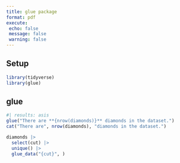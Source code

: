 ```yaml
---
title: glue package
format: pdf
execute: 
 echo: false
 message: false
 warning: false
---
```


## Setup
```r
library(tidyverse)
library(glue)
```


## glue
```r
#| results: asis
glue("There are **{nrow(diamonds)}** diamonds in the dataset.")
cat("There are", nrow(diamonds), "diamonds in the dataset.")
```

```r
diamonds |> 
  select(cut) |>
  unique() |> 
  glue_data("{cut}", )
```
